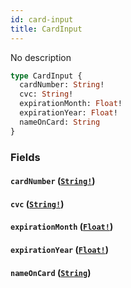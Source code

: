 ```yaml
---
id: card-input
title: CardInput
---
```


No description

```graphql
type CardInput {
  cardNumber: String!
  cvc: String!
  expirationMonth: Float!
  expirationYear: Float!
  nameOnCard: String
}
```

### Fields

#### `cardNumber` ([`String!`](/graphql/scalars/string))

#### `cvc` ([`String!`](/graphql/scalars/string))

#### `expirationMonth` ([`Float!`](/graphql/scalars/float))

#### `expirationYear` ([`Float!`](/graphql/scalars/float))

#### `nameOnCard` ([`String`](/graphql/scalars/string))
